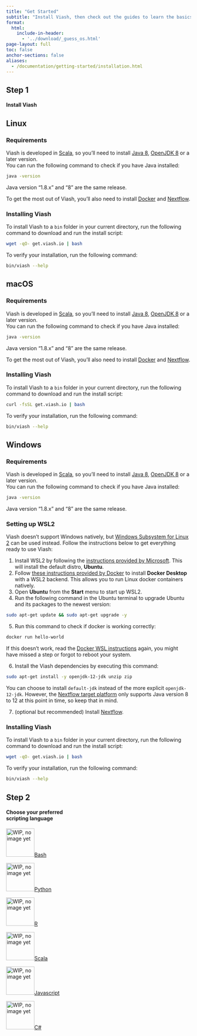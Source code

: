 ```yaml
---
title: "Get Started"
subtitle: "Install Viash, then check out the guides to learn the basics."
format:
  html:
    include-in-header: 
      - '../download/_guess_os.html'
page-layout: full
toc: false
anchor-sections: false
aliases:
  - /documentation/getting-started/installation.html
---
```


::: {.grid .step .column-page-right}
::: {.g-col-lg-3 .g-col-12}
## Step 1 

#### Install Viash {.fw-light}
:::

::: {.g-col-lg-9 .g-col-12}

::: {.panel-tabset}
## Linux

### Requirements

Viash is developed in [Scala](https://www.scala-lang.org/), so you'll need to install [Java 8](https://www.oracle.com/java/technologies/downloads/#java8-linux), [OpenJDK 8](https://openjdk.org/install/) or a later version.  
You can run the following command to check if you have Java installed:

```bash
java -version
```

:::{.callout-note}
Java version "1.8.x" and "8" are the same release.
:::

To get the most out of Viash, you'll also need to install [Docker](https://docs.docker.com/desktop/linux/install/) and [Nextflow](https://www.nextflow.io/).

### Installing Viash

To install Viash to a `bin` folder in your current directory, run the following command to download and run the install script:

```bash
wget -qO- get.viash.io | bash
```

To verify your installation, run the following command:

```bash
bin/viash --help
```

## macOS

### Requirements

Viash is developed in [Scala](https://www.scala-lang.org/), so you'll need to install [Java 8](https://www.oracle.com/java/technologies/downloads/#java8-mac), [OpenJDK 8](https://openjdk.org/install/) or a later version.  
You can run the following command to check if you have Java installed:

```bash
java -version
```

:::{.callout-note}
Java version "1.8.x" and "8" are the same release.
:::

To get the most out of Viash, you'll also need to install [Docker](https://docs.docker.com/desktop/mac/install/) and [Nextflow](https://www.nextflow.io/).

### Installing Viash

To install Viash to a `bin` folder in your current directory, run the following command to download and run the install script:

```bash
curl -fsSL get.viash.io | bash
```

To verify your installation, run the following command:

```bash
bin/viash --help
```

## Windows


### Requirements

Viash is developed in [Scala](https://www.scala-lang.org/), so you'll need to install [Java 8](https://www.oracle.com/java/technologies/downloads/#java8-windows), [OpenJDK 8](https://openjdk.org/install/) or a later version.  
You can run the following command to check if you have Java installed:

```bash
java -version
```

:::{.callout-note}
Java version "1.8.x" and "8" are the same release.
:::

<!-- To get the most out of Viash, you'll also need to install [Docker Desktop](https://docs.docker.com/desktop/windows/install/) and [Nextflow](https://www.nextflow.io/). -->

### Setting up WSL2

Viash doesn't support Windows natively, but [Windows Subsystem for Linux 2](https://docs.microsoft.com/en-us/windows/wsl/about) can be used instead. Follow the instructions below to get everything ready to use Viash:

1. Install WSL2 by following the [instructions provided by Microsoft](https://docs.microsoft.com/en-us/windows/wsl/install). This will install the default distro, **Ubuntu**.
2. Follow [these instructions provided by Docker](https://docs.docker.com/desktop/windows/wsl/) to install **Docker Desktop** with a WSL2 backend. This allows you to run Linux docker containers natively.
3. Open **Ubuntu** from the **Start** menu to start up WSL2.
4. Run the following command in the Ubuntu terminal to upgrade Ubuntu and its packages to the newest version:

```bash
sudo apt-get update && sudo apt-get upgrade -y
```

5. Run this command to check if docker is working correctly:

```bash
docker run hello-world
```

If this doesn't work, read the [Docker WSL instructions](https://docs.docker.com/desktop/windows/wsl/) again, you might have missed a step or forgot to reboot your system. 

6. Install the Viash dependencies by executing this command:

```bash
sudo apt-get install -y openjdk-12-jdk unzip zip
```

:::{.callout-note}
You can choose to install `default-jdk` instead of the more explicit `openjdk-12-jdk`. However, the [Nextflow target platform](/api/config/platform-nextflow/) only supports Java version 8 to 12 at this point in time, so keep that in mind.
:::

7. (optional but recommended) Install [Nextflow](https://www.nextflow.io/).

### Installing Viash

To install Viash to a `bin` folder in your current directory, run the following command to download and run the install script:

```bash
wget -qO- get.viash.io | bash
```

To verify your installation, run the following command:

```bash
bin/viash --help
```

:::

:::
:::

::: {.grid .step .column-page-right}
::: {.g-col-lg-3 .g-col-12}
## Step 2 

#### Choose your preferred<br/>scripting language{.fw-light}
:::

::: {.tool .g-col-lg-9 .g-col-12}


<a href="/documentation/get-started/basics.html?lang=bash" role="button" class="btn btn-outline-light">
![WIP, no image yet](){width="77"}Bash
</a>

<a href="/documentation/get-started/basics.html?lang=python" role="button" class="btn btn-outline-light">
![WIP, no image yet](){width="77"}Python
</a>

<a href="/documentation/get-started/basics.html?lang=r" role="button" class="btn btn-outline-light">
![WIP, no image yet](){width="77"}R
</a>

<a href="/documentation/get-started/basics.html?lang=scala" role="button" class="btn btn-outline-light">
![WIP, no image yet](){width="77"}Scala
</a>

<a href="/documentation/get-started/basics.html?lang=js" role="button" class="btn btn-outline-light">
![WIP, no image yet](){width="77"}Javascript
</a>

<a href="/documentation/get-started/basics.html?lang=csharp" role="button" class="btn btn-outline-light">
![WIP, no image yet](){width="77"}C#
</a>

:::
:::
